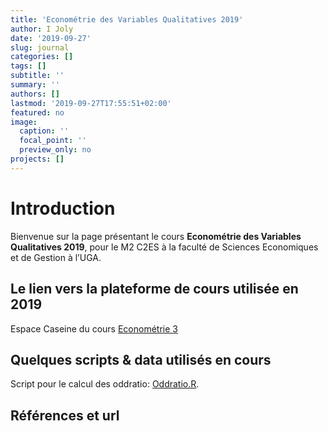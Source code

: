```yaml
---
title: 'Econométrie des Variables Qualitatives 2019'
author: I Joly
date: '2019-09-27'
slug: journal
categories: []
tags: []
subtitle: ''
summary: ''
authors: []
lastmod: '2019-09-27T17:55:51+02:00'
featured: no
image:
  caption: ''
  focal_point: ''
  preview_only: no
projects: []
---
```


# Introduction

Bienvenue sur la page présentant le cours **Econométrie des Variables Qualitatives 2019**, pour le M2 C2ES à la faculté de Sciences Economiques et de Gestion à l'UGA.

## Le lien vers la plateforme de cours utilisée en 2019

Espace Caseine du cours [Econométrie 3](https://caseine.org/course/view.php?id=346)

## Quelques scripts & data utilisés en cours


Script pour le calcul des oddratio:  [Oddratio.R](files/Eco3_Script_Data/oddsratio.R).

## Références et url





